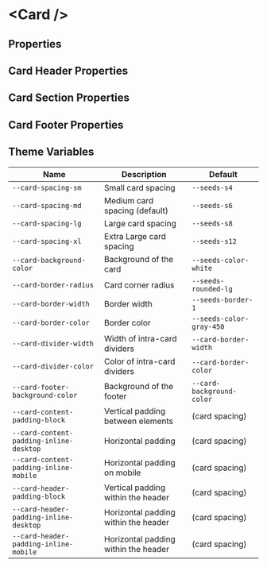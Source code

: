 
# &lt;Card /&gt;

## Properties

<ArgsTable of={Card} />

## Card Header Properties

<ArgsTable of={Card.Header} />

## Card Section Properties

<ArgsTable of={Card.Section} />

## Card Footer Properties

<ArgsTable of={Card.Footer} />

## Theme Variables

| Name                                    | Description                                                          | Default                   |
| --------------------------------------- | -------------------------------------------------------------------- | ------------------------- |
| `--card-spacing-sm`                     | Small card spacing                                                   | `--seeds-s4`              |
| `--card-spacing-md`                     | Medium card spacing (default)                                        | `--seeds-s6`              |
| `--card-spacing-lg`                     | Large card spacing                                                   | `--seeds-s8`              |
| `--card-spacing-xl`                     | Extra Large card spacing                                             | `--seeds-s12`             |
| `--card-background-color`               | Background of the card                                               | `--seeds-color-white`     |
| `--card-border-radius`                  | Card corner radius                                                   | `--seeds-rounded-lg`      |
| `--card-border-width`                   | Border width                                                         | `--seeds-border-1`        |
| `--card-border-color`                   | <Swatch color="bloom-color-gray-450" /> Border color                 | `--seeds-color-gray-450`  |
| `--card-divider-width`                  | Width of intra-card dividers                                         | `--card-border-width`     |
| `--card-divider-color`                  | <Swatch color="bloom-color-gray-450" /> Color of intra-card dividers | `--card-border-color`     |
| `--card-footer-background-color`        | Background of the footer                                             | `--card-background-color` |
| `--card-content-padding-block`          | Vertical padding between elements                                    | (card spacing)            |
| `--card-content-padding-inline-desktop` | Horizontal padding                                                   | (card spacing)            |
| `--card-content-padding-inline-mobile`  | Horizontal padding on mobile                                         | (card spacing)            |
| `--card-header-padding-block`           | Vertical padding within the header                                   | (card spacing)            |
| `--card-header-padding-inline-desktop`  | Horizontal padding within the header                                 | (card spacing)            |
| `--card-header-padding-inline-mobile`   | Horizontal padding within the header                                 | (card spacing)            |
